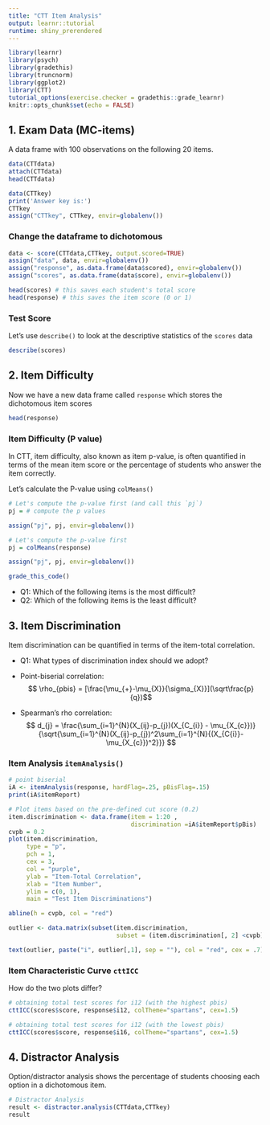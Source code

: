 ```yaml
---
title: "CTT Item Analysis"
output: learnr::tutorial
runtime: shiny_prerendered
---
```


```r
library(learnr)
library(psych)
library(gradethis)
library(truncnorm)
library(ggplot2)
library(CTT)
tutorial_options(exercise.checker = gradethis::grade_learnr)
knitr::opts_chunk$set(echo = FALSE)

```

## 1. Exam Data (MC-items)
A data frame with 100 observations on the following 20 items. 

```r
data(CTTdata)
attach(CTTdata) 
head(CTTdata)

data(CTTkey)
print('Answer key is:')
CTTkey
assign("CTTkey", CTTkey, envir=globalenv()) 


```

### Change the dataframe to dichotomous 
```r

data <- score(CTTdata,CTTkey, output.scored=TRUE)
assign("data", data, envir=globalenv()) 
assign("response", as.data.frame(data$scored), envir=globalenv()) 
assign("scores", as.data.frame(data$score), envir=globalenv()) 

head(scores) # this saves each student's total score 
head(response) # this saves the item score (0 or 1)
```

### Test Score 
Let's use `describe()` to look at the descriptive statistics of the `scores` data

```r
describe(scores)

```

## 2. Item Difficulty 

Now we have a new data frame called `response` which stores the dichotomous item scores
```r
head(response)
```

### Item Difficulty (P value)

In CTT, item difficulty, also known as item p-value, is often quantified in terms of the mean item score or the percentage of students who answer the item correctly. 

Let's calculate the P-value using `colMeans()`

```r
# Let's compute the p-value first (and call this `pj`)
pj = # compute the p values 

assign("pj", pj, envir=globalenv()) 
```

```r
# Let's compute the p-value first 
pj = colMeans(response) 

assign("pj", pj, envir=globalenv()) 
```

```r
grade_this_code()
```

- Q1: Which of the following items is the most difficult?
- Q2: Which of the following items is the least difficult? 

## 3. Item Discrimination 
Item discrimination can be quantified in terms of the item-total correlation. 

- Q1: What types of discrimination index should we adopt? 

- Point-biserial correlation:
$$ \rho_{pbis} = [\frac{\mu_{+}-\mu_{X}}{\sigma_{X}}](\sqrt\frac{p}{q})$$ 
- Spearman’s rho correlation:
$$ d_{j} = \frac{\sum_{i=1}^{N}(X_{ij}-p_{j})(X_{C_{i}} - \mu_{X_{c}})}{\sqrt{\sum_{i=1}^{N}(X_{ij}-p_{j})^2\sum_{i=1}^{N}{(X_{C{i}}-\mu_{X_{c}})^2}}} $$ 

### Item Analysis ``itemAnalysis()``

```r
# point biserial 
iA <- itemAnalysis(response, hardFlag=.25, pBisFlag=.15)
print(iA$itemReport)

# Plot items based on the pre-defined cut score (0.2)
item.discrimination <- data.frame(item = 1:20 ,
                                  discrimination =iA$itemReport$pBis)
cvpb = 0.2
plot(item.discrimination,
     type = "p",
     pch = 1,
     cex = 3,
     col = "purple",
     ylab = "Item-Total Correlation",
     xlab = "Item Number",
     ylim = c(0, 1),
     main = "Test Item Discriminations")

abline(h = cvpb, col = "red")

outlier <- data.matrix(subset(item.discrimination,
                              subset = (item.discrimination[, 2] <cvpb)))

text(outlier, paste("i", outlier[,1], sep = ""), col = "red", cex = .7)
```

### Item Characteristic Curve ``cttICC``

How do the two plots differ?
```r
# obtaining total test scores for i12 (with the highest pbis)
cttICC(scores$score, response$i12, colTheme="spartans", cex=1.5)

# obtaining total test scores for i12 (with the lowest pbis)
cttICC(scores$score, response$i16, colTheme="spartans", cex=1.5)
```

## 4. Distractor Analysis 

Option/distractor analysis shows the percentage of students choosing each option in a dichotomous item.

```r
# Distractor Analysis 
result <- distractor.analysis(CTTdata,CTTkey)
result
```
